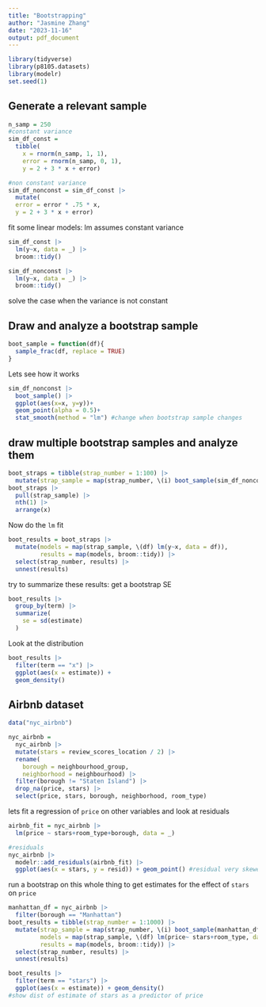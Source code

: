 ```yaml
---
title: "Bootstrapping"
author: "Jasmine Zhang"
date: "2023-11-16"
output: pdf_document
---
```


```r
library(tidyverse)
library(p8105.datasets)
library(modelr)
set.seed(1)
```

## Generate a relevant sample

```r
n_samp = 250
#constant variance 
sim_df_const = 
  tibble(
    x = rnorm(n_samp, 1, 1),
    error = rnorm(n_samp, 0, 1),
    y = 2 + 3 * x + error)

#non constant variance 
sim_df_nonconst = sim_df_const |> 
  mutate(
  error = error * .75 * x,
  y = 2 + 3 * x + error)
```

fit some linear models: lm assumes constant variance

```r
sim_df_const |> 
  lm(y~x, data = _) |> 
  broom::tidy()

sim_df_nonconst |> 
  lm(y~x, data = _) |> 
  broom::tidy()
```

solve the case when the variance is not constant 

## Draw and analyze a bootstrap sample

```r
boot_sample = function(df){
  sample_frac(df, replace = TRUE)
}
```

Lets see how it works

```r
sim_df_nonconst |> 
  boot_sample() |> 
  ggplot(aes(x=x, y=y))+
  geom_point(alpha = 0.5)+
  stat_smooth(method = "lm") #change when bootstrap sample changes 
```

## draw multiple bootstrap samples and analyze them

```r
boot_straps = tibble(strap_number = 1:100) |> 
  mutate(strap_sample = map(strap_number, \(i) boot_sample(sim_df_nonconst)))
boot_straps |> 
  pull(strap_sample) |> 
  nth(1) |> 
  arrange(x)
```

Now do the `lm` fit

```r
boot_results = boot_straps |> 
  mutate(models = map(strap_sample, \(df) lm(y~x, data = df)),
         results = map(models, broom::tidy)) |> 
  select(strap_number, results) |> 
  unnest(results)
```

try to summarize these results: get a bootstrap SE

```r
boot_results |> 
  group_by(term) |> 
  summarize(
    se = sd(estimate)
  )
```

Look at the distribution

```r
boot_results |> 
  filter(term == "x") |> 
  ggplot(aes(x = estimate)) + 
  geom_density() 
```

## Airbnb dataset

```r
data("nyc_airbnb")

nyc_airbnb = 
  nyc_airbnb |> 
  mutate(stars = review_scores_location / 2) |> 
  rename(
    borough = neighbourhood_group,
    neighborhood = neighbourhood) |> 
  filter(borough != "Staten Island") |> 
  drop_na(price, stars) |> 
  select(price, stars, borough, neighborhood, room_type)
```

lets fit a regression of `price` on other variables and look at residuals

```r
airbnb_fit = nyc_airbnb |> 
  lm(price ~ stars+room_type+borough, data = _)

#residuals
nyc_airbnb |> 
  modelr::add_residuals(airbnb_fit) |> 
  ggplot(aes(x = stars, y = resid)) + geom_point() #residual very skewed 
```

run a bootstrap on this whole thing to get estimates for the effect of `stars` on `price`

```r
manhattan_df = nyc_airbnb |> 
  filter(borough == "Manhattan") 
boot_results = tibble(strap_number = 1:1000) |> 
  mutate(strap_sample = map(strap_number, \(i) boot_sample(manhattan_df)),
         models = map(strap_sample, \(df) lm(price~ stars+room_type, data = df)),
         results = map(models, broom::tidy)) |> 
  select(strap_number, results) |> 
  unnest(results)
```

```r
boot_results |> 
  filter(term == "stars") |> 
  ggplot(aes(x = estimate)) + geom_density()
#show dist of estimate of stars as a predictor of price 
```

